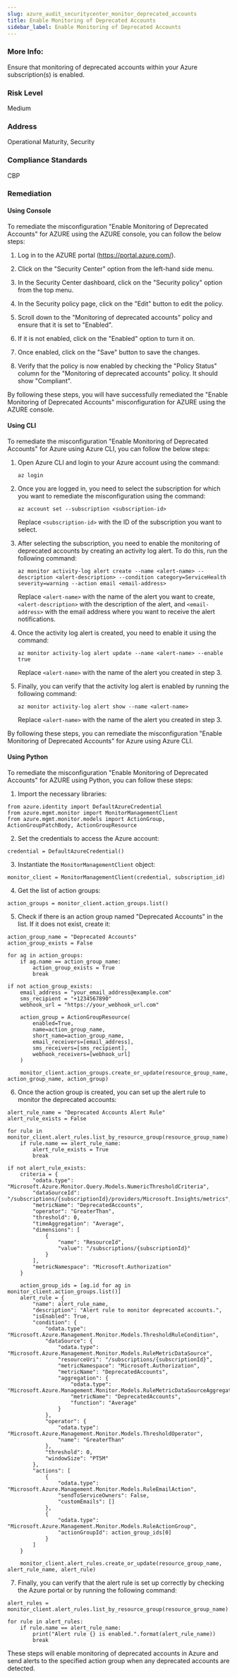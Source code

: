 ```yaml
---
slug: azure_audit_securitycenter_monitor_deprecated_accounts
title: Enable Monitoring of Deprecated Accounts
sidebar_label: Enable Monitoring of Deprecated Accounts
---
```


### More Info:

Ensure that monitoring of deprecated accounts within your Azure subscription(s) is enabled.

### Risk Level

Medium

### Address

Operational Maturity, Security

### Compliance Standards

CBP
### Remediation

#### Using Console

To remediate the misconfiguration "Enable Monitoring of Deprecated Accounts" for AZURE using the AZURE console, you can follow the below steps:

1. Log in to the AZURE portal (https://portal.azure.com/).

2. Click on the "Security Center" option from the left-hand side menu.

3. In the Security Center dashboard, click on the "Security policy" option from the top menu.

4. In the Security policy page, click on the "Edit" button to edit the policy.

5. Scroll down to the "Monitoring of deprecated accounts" policy and ensure that it is set to "Enabled".

6. If it is not enabled, click on the "Enabled" option to turn it on.

7. Once enabled, click on the "Save" button to save the changes.

8. Verify that the policy is now enabled by checking the "Policy Status" column for the "Monitoring of deprecated accounts" policy. It should show "Compliant".

By following these steps, you will have successfully remediated the "Enable Monitoring of Deprecated Accounts" misconfiguration for AZURE using the AZURE console.

#### Using CLI

To remediate the misconfiguration "Enable Monitoring of Deprecated Accounts" for Azure using Azure CLI, you can follow the below steps:

1. Open Azure CLI and login to your Azure account using the command:

   `az login`

2. Once you are logged in, you need to select the subscription for which you want to remediate the misconfiguration using the command:

   `az account set --subscription <subscription-id>`

   Replace `<subscription-id>` with the ID of the subscription you want to select.

3. After selecting the subscription, you need to enable the monitoring of deprecated accounts by creating an activity log alert. To do this, run the following command:

   `az monitor activity-log alert create --name <alert-name> --description <alert-description> --condition category=ServiceHealth severity=warning --action email <email-address>`

   Replace `<alert-name>` with the name of the alert you want to create, `<alert-description>` with the description of the alert, and `<email-address>` with the email address where you want to receive the alert notifications.

4. Once the activity log alert is created, you need to enable it using the command:

   `az monitor activity-log alert update --name <alert-name> --enable true`

   Replace `<alert-name>` with the name of the alert you created in step 3.

5. Finally, you can verify that the activity log alert is enabled by running the following command:

   `az monitor activity-log alert show --name <alert-name>`

   Replace `<alert-name>` with the name of the alert you created in step 3.

By following these steps, you can remediate the misconfiguration "Enable Monitoring of Deprecated Accounts" for Azure using Azure CLI.

#### Using Python

To remediate the misconfiguration "Enable Monitoring of Deprecated Accounts" for AZURE using Python, you can follow these steps:

1. Import the necessary libraries:

```
from azure.identity import DefaultAzureCredential
from azure.mgmt.monitor import MonitorManagementClient
from azure.mgmt.monitor.models import ActionGroup, ActionGroupPatchBody, ActionGroupResource
```

2. Set the credentials to access the Azure account:

```
credential = DefaultAzureCredential()
```

3. Instantiate the `MonitorManagementClient` object:

```
monitor_client = MonitorManagementClient(credential, subscription_id)
```

4. Get the list of action groups:

```
action_groups = monitor_client.action_groups.list()
```

5. Check if there is an action group named "Deprecated Accounts" in the list. If it does not exist, create it:

```
action_group_name = "Deprecated Accounts"
action_group_exists = False

for ag in action_groups:
    if ag.name == action_group_name:
        action_group_exists = True
        break

if not action_group_exists:
    email_address = "your_email_address@example.com"
    sms_recipient = "+1234567890"
    webhook_url = "https://your_webhook_url.com"

    action_group = ActionGroupResource(
        enabled=True,
        name=action_group_name,
        short_name=action_group_name,
        email_receivers=[email_address],
        sms_receivers=[sms_recipient],
        webhook_receivers=[webhook_url]
    )

    monitor_client.action_groups.create_or_update(resource_group_name, action_group_name, action_group)
```

6. Once the action group is created, you can set up the alert rule to monitor the deprecated accounts:

```
alert_rule_name = "Deprecated Accounts Alert Rule"
alert_rule_exists = False

for rule in monitor_client.alert_rules.list_by_resource_group(resource_group_name):
    if rule.name == alert_rule_name:
        alert_rule_exists = True
        break

if not alert_rule_exists:
    criteria = {
        "odata.type": "Microsoft.Azure.Monitor.Query.Models.NumericThresholdCriteria",
        "dataSourceId": "/subscriptions/{subscriptionId}/providers/Microsoft.Insights/metrics",
        "metricName": "DeprecatedAccounts",
        "operator": "GreaterThan",
        "threshold": 0,
        "timeAggregation": "Average",
        "dimensions": [
            {
                "name": "ResourceId",
                "value": "/subscriptions/{subscriptionId}"
            }
        ],
        "metricNamespace": "Microsoft.Authorization"
    }

    action_group_ids = [ag.id for ag in monitor_client.action_groups.list()]
    alert_rule = {
        "name": alert_rule_name,
        "description": "Alert rule to monitor deprecated accounts.",
        "isEnabled": True,
        "condition": {
            "odata.type": "Microsoft.Azure.Management.Monitor.Models.ThresholdRuleCondition",
            "dataSource": {
                "odata.type": "Microsoft.Azure.Management.Monitor.Models.RuleMetricDataSource",
                "resourceUri": "/subscriptions/{subscriptionId}",
                "metricNamespace": "Microsoft.Authorization",
                "metricName": "DeprecatedAccounts",
                "aggregation": {
                    "odata.type": "Microsoft.Azure.Management.Monitor.Models.RuleMetricDataSourceAggregation",
                    "metricName": "DeprecatedAccounts",
                    "function": "Average"
                }
            },
            "operator": {
                "odata.type": "Microsoft.Azure.Management.Monitor.Models.ThresholdOperator",
                "name": "GreaterThan"
            },
            "threshold": 0,
            "windowSize": "PT5M"
        },
        "actions": [
            {
                "odata.type": "Microsoft.Azure.Management.Monitor.Models.RuleEmailAction",
                "sendToServiceOwners": False,
                "customEmails": []
            },
            {
                "odata.type": "Microsoft.Azure.Management.Monitor.Models.RuleActionGroup",
                "actionGroupId": action_group_ids[0]
            }
        ]
    }

    monitor_client.alert_rules.create_or_update(resource_group_name, alert_rule_name, alert_rule)
```

7. Finally, you can verify that the alert rule is set up correctly by checking the Azure portal or by running the following command:

```
alert_rules = monitor_client.alert_rules.list_by_resource_group(resource_group_name)

for rule in alert_rules:
    if rule.name == alert_rule_name:
        print("Alert rule {} is enabled.".format(alert_rule_name))
        break
```

These steps will enable monitoring of deprecated accounts in Azure and send alerts to the specified action group when any deprecated accounts are detected.



